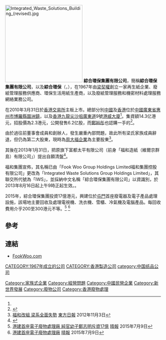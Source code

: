 {{Infobox Company
| company_name    = 綜合環保集團有限公司
| company_name_en = Integrated Waste Solutions Group Holdings　Limited
| company_logo    = [[File:IWS_Logo.png|90px]]
| company_type    = [[上市公司|上市公司]]（{{hkex|0923}}）
| foundation      = 1968年
| location        = {{HKG}}[[香港|香港]][[九龍|九龍]][[尖沙咀|尖沙咀]][[廣東道|廣東道]]9號[[港威大廈|港威大廈]]6座28樓2802室 <ref name="HKEX">{{cite encyclopedia| encyclopedia=綜合環保集團| title=更改總辦事處及香港主要營業地點| volume=| pages=| url=http://www.iwsgh.com/invest/ca/c0923_20140915.pdf}}{{dead link|date=2018年4月 |bot=InternetArchiveBot |fix-attempted=yes }}</ref>
| founder         = [[梁契權|梁契權]]
| chairman0       = [[鄭志明|鄭志明]]
| CEO             = [[孫榮業|孫榮業]]
| industry        = [[環保生活用紙|環保生活用紙]]、[[再生紙|再生紙]]、[[廢紙管理|廢紙管理]]、[[機密材料處理|機密材料處理]]
| num_employees   = 
| homepage        = http://www.iwsgh.com
| footnotes       =
}}
[[File:Integrated_Waste_Solutions_Building_(revised).jpg|250px]]
'''綜合環保集團有限公司'''，簡稱'''綜合環保集團有限公司'''，以及'''綜合環保'''（'''{{lang-en|Integrated Waste Solutions Group Holdings　Limited}}'''，{{hkex|0923}}），在1967年由[[梁契權|梁契權]]創立一家再生紙企業、廢紙管理服務供應商、環保生活用紙生產商，以及廢紙管理服務和機密材料處理服務網絡業務公司。

在2010年3月31日於[[香港交易所|香港交易所]]主板上市。總部分別[[中國|中國]]及[[香港|香港]]位於[[中國|中國]][[廣東省|廣東省]][[惠州市|惠州市]][[博羅縣|博羅縣]][[園洲鎮|園洲鎮]]，以及[[香港|香港]][[九龍|九龍]][[尖沙咀|尖沙咀]][[廣東道|廣東道]]9號[[港威大廈|港威大廈]]<ref name="HKEX"/>。集資額14.3亿港元，招股價為2.3港元，公開發售6.2亿股，而[[鄭裕彤|鄭裕彤]]也認購一手的<ref>{{Cite web |url=http://business.sohu.com/20100319/n270948087.shtml |title=福和集团今起在港招股 三富豪认购 来源：《证券时报》 2010年03月19日09:37 |accessdate=2012年1月2日 |archive-date=2016年3月4日 |archive-url=https://web.archive.org/web/20160304224120/http://business.sohu.com/20100319/n270948087.shtml |dead-url=no }}</ref>。

由於過往前董事會成員和創辦人，發生嚴重內部問題，故此所有梁氏家族成員辭退，但仍為第二大股東，現時為[[周大福企業|周大福企業]]為主要股東<ref>[http://orientaldaily.on.cc/cnt/finance/20121103/00202_019.html 福和改組 梁系全面失勢] {{Wayback|url=http://orientaldaily.on.cc/cnt/finance/20121103/00202_019.html |date=20121106111108 }}[[東方日報|東方日報]] 2012年11月3日</ref>。

其後在2013年1月31日，把原旗下富都太平有限公司（前身「福和造紙（維爾京群島）有限公司」）提出自願清盤<ref>{{Cite web |url=http://www.hkexnews.hk/listedco/listconews/sehk/2013/0131/LTN20130131592_C.pdf |title=自願清盤通告 |accessdate=2013-02-22 |archive-date=2016-03-05 |archive-url=https://web.archive.org/web/20160305070727/http://www.hkexnews.hk/listedco/listconews/sehk/2013/0131/LTN20130131592_C.pdf |dead-url=no }}</ref>。

福和集團宣佈，其名稱已由「Fook Woo Group Holdings Limited福和集團控股有限公司」更改為「Integrated Waste Solutions Group Holdings Limited」，其聯交所代號為「IWS」，並採納中文名稱「綜合環保集團有限公司」以資識別，於2013年8月16日起上午9時正起生效。。

2015年，綜合環保集團投資17億港元，興建位於[[屯門|屯門]]首座廢電器及電子產品處理設施，該場地主要回收及處理電視機、洗衣機、雪櫃、冷氣機及電腦產品。每回收費用介乎200至300港元不等。<ref>[http://www.skypost.hk/%E6%B8%AF%E8%81%9E/%E6%96%B0%E8%81%9E%E9%A0%AD%E6%A2%9D/20150709/001/%E6%B8%AF%E5%BB%BA%E9%A6%96%E5%BA%A7%E9%9B%BB%E5%AD%90%E5%BB%A2%E7%89%A9%E8%99%95%E7%90%86%E5%BB%A0/183859 港建首座電子廢物處理廠 純官幼子鄭志明斥資17億] {{webarchive|url=https://web.archive.org/web/20150710020739/http://www.skypost.hk/%E6%B8%AF%E8%81%9E/%E6%96%B0%E8%81%9E%E9%A0%AD%E6%A2%9D/20150709/001/%E6%B8%AF%E5%BB%BA%E9%A6%96%E5%BA%A7%E9%9B%BB%E5%AD%90%E5%BB%A2%E7%89%A9%E8%99%95%E7%90%86%E5%BB%A0/183859 |date=2015-07-10 }}[[晴報|晴報]] 2015年7月9日</ref> <ref>[https://skypost.ulifestyle.com.hk/article/1608919/%E6%B8%AF%E5%BB%BA%E9%A6%96%E5%BA%A7%E9%9B%BB%E5%AD%90%E5%BB%A2%E7%89%A9%E8%99%95%E7%90%86%E5%BB%A0 港建首座電子廢物處理廠] {{Wayback|url=https://skypost.ulifestyle.com.hk/article/1608919/%E6%B8%AF%E5%BB%BA%E9%A6%96%E5%BA%A7%E9%9B%BB%E5%AD%90%E5%BB%A2%E7%89%A9%E8%99%95%E7%90%86%E5%BB%A0 |date=20190825051410 }} [[晴報|晴報]] 2015年7月9日</ref>

==參考==
{{reflist}}

==連結==
*[http://www.fookwoo.com FookWoo.com] {{Wayback|url=http://www.fookwoo.com/ |date=20191024221825 }}

[[Category:家族式企業|Category:家族式企業]]
[[CATEGORY:1967年成立的公司|CATEGORY:1967年成立的公司]]
[[CATEGORY:香港製造公司|CATEGORY:香港製造公司]]
[[category:中国纸品公司|category:中国纸品公司]]
[[Category:經營問題|Category:經營問題]]
[[Category:中國民營企業|Category:中國民營企業]]
[[Category:新世界發展|Category:新世界發展]]
[[Category:廢物公司|Category:廢物公司]]
[[Category:香港廢物處理|Category:香港廢物處理]]